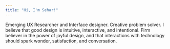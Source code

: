 ```yaml
---
title: "Hi, I'm Sehar!"
---
```


Emerging UX Researcher and Interface designer. Creative problem solver. I believe that good design is intuitive, interactive, and intentional. Firm believer in the power of joyful design, and that interactions with technology should spark wonder, satisfaction, and conversation.